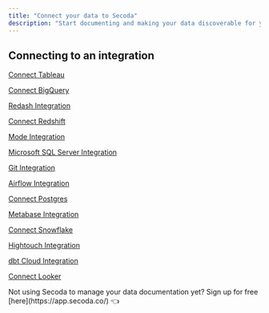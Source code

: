 ```yaml
---
title: "Connect your data to Secoda"
description: "Start documenting and making your data discoverable for your team by connecting your data resources to Secoda."
---
```


## Connecting to an integration

[Connect Tableau](/integrations/tableau-integration/tableau)

[Connect BigQuery](/integrations/bigquery-integration/big-query)

[Redash Integration](/integrations/redash)

[Connect Redshift](/integrations/redshift-integration/redshift)

[Mode Integration](/integrations/mode)

[Microsoft SQL Server Integration](/integrations/microsoft-sql-server)

[Git Integration](/integrations/git-integration)

[Airflow Integration](/integrations/airflow)

[Connect Postgres](/integrations/postgres-integration/postgres)

[Metabase Integration](/integrations/metabase)

[Connect Snowflake](/integrations/snowflake-integration/snowflake)

[Hightouch Integration](/integrations/hightouch)

[dbt Cloud Integration](/integrations/dbt)

[Connect Looker](/integrations/looker-integration/looker)

<Note>
  Not using Secoda to manage your data documentation yet? Sign up for free
  [here](https://app.secoda.co/) 👈
</Note>
